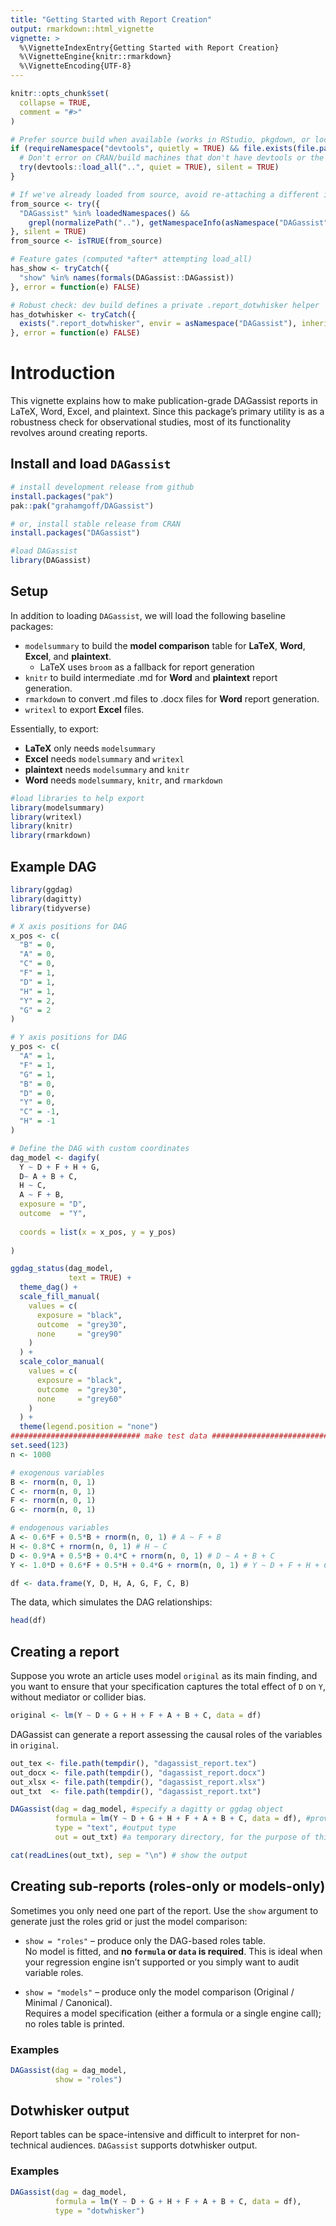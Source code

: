 ```yaml
---
title: "Getting Started with Report Creation"
output: rmarkdown::html_vignette
vignette: >
  %\VignetteIndexEntry{Getting Started with Report Creation}
  %\VignetteEngine{knitr::rmarkdown}
  %\VignetteEncoding{UTF-8}
---
```


```r
knitr::opts_chunk$set(
  collapse = TRUE,
  comment = "#>"
)
```

```r
# Prefer source build when available (works in RStudio, pkgdown, or local render)
if (requireNamespace("devtools", quietly = TRUE) && file.exists(file.path("..","DESCRIPTION"))) {
  # Don't error on CRAN/build machines that don't have devtools or the source path
  try(devtools::load_all("..", quiet = TRUE), silent = TRUE)
}

# If we've already loaded from source, avoid re-attaching a different installed build later
from_source <- try({
  "DAGassist" %in% loadedNamespaces() &&
    grepl(normalizePath(".."), getNamespaceInfo(asNamespace("DAGassist"), "path"), fixed = TRUE)
}, silent = TRUE)
from_source <- isTRUE(from_source)

# Feature gates (computed *after* attempting load_all)
has_show <- tryCatch({
  "show" %in% names(formals(DAGassist::DAGassist))
}, error = function(e) FALSE)

# Robust check: dev build defines a private .report_dotwhisker helper
has_dotwhisker <- tryCatch({
  exists(".report_dotwhisker", envir = asNamespace("DAGassist"), inherits = FALSE)
}, error = function(e) FALSE)
```

# Introduction

This vignette explains how to make publication-grade DAGassist reports in LaTeX,
Word, Excel, and plaintext. Since this package's primary utility is as a robustness
check for observational studies, most of its functionality revolves around
creating reports.

## Install and load `DAGassist`
```r
# install development release from github
install.packages("pak")
pak::pak("grahamgoff/DAGassist")

# or, install stable release from CRAN
install.packages("DAGassist")

#load DAGassist
library(DAGassist) 
```
## Setup

In addition to loading `DAGassist`, we will load the following baseline packages:

- `modelsummary` to build the **model comparison** table for **LaTeX**, **Word**, **Excel**, and **plaintext**.
  - LaTeX uses `broom` as a fallback for report generation
- `knitr` to build intermediate .md for **Word** and **plaintext** report generation.
- `rmarkdown` to convert .md files to .docx files for **Word** report generation.
- `writexl` to export **Excel** files.
 
Essentially, to export:

- **LaTeX** only needs `modelsummary`
- **Excel** needs `modelsummary` and `writexl`
- **plaintext** needs `modelsummary` and `knitr`
- **Word** needs `modelsummary`, `knitr`, and `rmarkdown`
 
```r
#load libraries to help export
library(modelsummary)
library(writexl)
library(knitr)
library(rmarkdown)
```

## Example DAG

```r
library(ggdag)
library(dagitty)
library(tidyverse)

# X axis positions for DAG
x_pos <- c(
  "B" = 0,
  "A" = 0,
  "C" = 0,
  "F" = 1,
  "D" = 1,
  "H" = 1,
  "Y" = 2,
  "G" = 2
)

# Y axis positions for DAG
y_pos <- c(
  "A" = 1,
  "F" = 1,
  "G" = 1,
  "B" = 0,
  "D" = 0,
  "Y" = 0,
  "C" = -1,
  "H" = -1
)

# Define the DAG with custom coordinates
dag_model <- dagify(
  Y ~ D + F + H + G,
  D~ A + B + C,
  H ~ C,
  A ~ F + B,
  exposure = "D",
  outcome  = "Y",
    
  coords = list(x = x_pos, y = y_pos)
              
)

ggdag_status(dag_model,
             text = TRUE) +
  theme_dag() +
  scale_fill_manual(             
    values = c(
      exposure = "black",
      outcome  = "grey30",
      none     = "grey90"
    )
  ) +
  scale_color_manual(
    values = c(
      exposure = "black",
      outcome  = "grey30",
      none     = "grey60"
    )
  ) +
  theme(legend.position = "none") 
############################# make test data ##############################
set.seed(123)
n <- 1000

# exogenous variables 
B <- rnorm(n, 0, 1)
C <- rnorm(n, 0, 1)
F <- rnorm(n, 0, 1)
G <- rnorm(n, 0, 1)

# endogenous variables
A <- 0.6*F + 0.5*B + rnorm(n, 0, 1) # A ~ F + B
H <- 0.8*C + rnorm(n, 0, 1) # H ~ C
D <- 0.9*A + 0.5*B + 0.4*C + rnorm(n, 0, 1) # D ~ A + B + C
Y <- 1.0*D + 0.6*F + 0.5*H + 0.4*G + rnorm(n, 0, 1) # Y ~ D + F + H + G

df <- data.frame(Y, D, H, A, G, F, C, B)

```

The data, which simulates the DAG relationships:

```r
head(df)
```

## Creating a report

Suppose you wrote an article uses model `original` as its main finding, and you want to ensure that your specification captures the total effect of `D` on `Y`, without mediator or collider bias. 

```r
original <- lm(Y ~ D + G + H + F + A + B + C, data = df)
```

DAGassist can generate a report assessing the causal roles of the variables in `original`.

```r
out_tex <- file.path(tempdir(), "dagassist_report.tex")
out_docx <- file.path(tempdir(), "dagassist_report.docx")
out_xlsx <- file.path(tempdir(), "dagassist_report.xlsx")
out_txt  <- file.path(tempdir(), "dagassist_report.txt")
```


```r
DAGassist(dag = dag_model, #specify a dagitty or ggdag object
          formula = lm(Y ~ D + G + H + F + A + B + C, data = df), #provide your formula
          type = "text", #output type
          out = out_txt) #a temporary directory, for the purpose of this vignette

cat(readLines(out_txt), sep = "\n") # show the output
```

## Creating sub-reports (roles-only or models-only)

Sometimes you only need one part of the report. Use the `show` argument to generate just the roles grid or just the model comparison:

- `show = "roles"` – produce only the DAG-based roles table.  
  No model is fitted, and **no `formula` or `data` is required**. This is ideal when your regression engine isn’t supported or you simply want to audit variable roles.

- `show = "models"` – produce only the model comparison (Original / Minimal / Canonical).  
  Requires a model specification (either a formula or a single engine call); no roles table is printed.
  
### Examples
```r
DAGassist(dag = dag_model,
          show = "roles")
```

## Dotwhisker output

Report tables can be space-intensive and difficult to interpret for non-technical 
audiences. `DAGassist` supports dotwhisker output.

### Examples
```r
DAGassist(dag = dag_model,
          formula = lm(Y ~ D + G + H + F + A + B + C, data = df),
          type = "dotwhisker")
```

